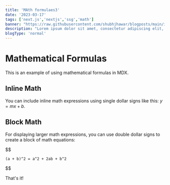 ```yaml
---
title: 'MAth formulaes3'
date: '2023-03-17'
tags: ['next.js','nextjs','ssg','math']
banner: "https://raw.githubusercontent.com/shubhjhawar/blogposts/main/images/NextLevel1.png"
description: "Lorem ipsum dolor sit amet, consectetur adipiscing elit, sed do eiusmod tempor incididunt ut labore et dolore magna aliqua."
blogType: 'normal'
---
```


# Mathematical Formulas

This is an example of using mathematical formulas in MDX.

## Inline Math

You can include inline math expressions using single dollar signs like this: $y = mx + b$.

## Block Math

For displaying larger math expressions, you can use double dollar signs to create a block of math equations:

$$
```
(a + b)^2 = a^2 + 2ab + b^2
```
$$

That's it!
